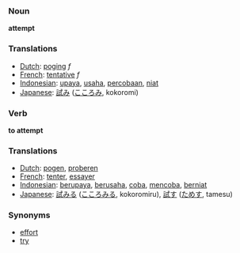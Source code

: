 === Noun ===
'''attempt'''

=== Translations ===
*[[Dutch]]: [[poging]] ''f''
*[[French]]: [[tentative]] ''f''
*[[Indonesian]]: [[upaya]], [[usaha]], [[coba|percobaan]], [[niat]]
*[[Japanese]]: [[試み]] ([[こころみ]], kokoromi)

=== Verb ===
'''to attempt'''

=== Translations ===
*[[Dutch]]: [[pogen]], [[proberen]]
*[[French]]: [[tenter]], [[essayer]]
*[[Indonesian]]: [[upaya|berupaya]], [[usaha|berusaha]], [[coba]], [[coba|mencoba]], [[niat|berniat]]
*[[Japanese]]: [[試みる]] ([[こころみる]], kokoromiru), [[試す]] ([[ためす]], tamesu)

=== Synonyms ===
*[[effort]]
*[[try]]